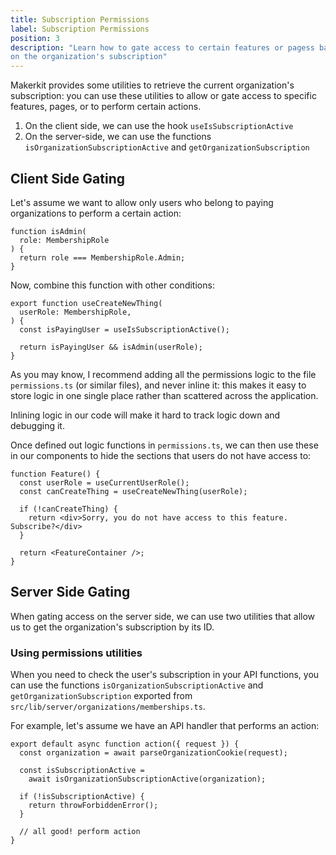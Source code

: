 ```yaml
---
title: Subscription Permissions
label: Subscription Permissions
position: 3
description: "Learn how to gate access to certain features or pagess based
on the organization's subscription"
---
```


Makerkit provides some utilities to retrieve the current organization's
subscription: you can use these utilities to allow or gate access to
specific features, pages, or to perform certain actions.

1. On the client side, we can use the hook `useIsSubscriptionActive`
2. On the server-side, we can use the functions
`isOrganizationSubscriptionActive` and `getOrganizationSubscription`

## Client Side Gating

Let's assume we want to allow only users who belong to paying organizations to
perform a certain action:

```tsx title="src/lib/organizations/permissions.ts"
function isAdmin(
  role: MembershipRole
) {
  return role === MembershipRole.Admin;
}
```

Now, combine this function with other conditions:

```tsx title="src/lib/organizations/permissions.ts"
export function useCreateNewThing(
  userRole: MembershipRole,
) {
  const isPayingUser = useIsSubscriptionActive();

  return isPayingUser && isAdmin(userRole);
}
```

As you may know, I recommend adding all the permissions logic to the file
`permissions.ts` (or similar files), and never inline it: this makes it easy to
store logic in one single place rather than scattered across the
application.

Inlining logic in our code will make it hard to track logic
down and debugging it.

Once defined out logic functions in `permissions.ts`, we can then use these
in our components to hide the sections that users do
not have access to:

```tsx
function Feature() {
  const userRole = useCurrentUserRole();
  const canCreateThing = useCreateNewThing(userRole);

  if (!canCreateThing) {
    return <div>Sorry, you do not have access to this feature. Subscribe?</div>
  }

  return <FeatureContainer />;
}
```

## Server Side Gating

When gating access on the server side, we can use two utilities that allow
us to get the organization's subscription by its ID.

### Using permissions utilities

When you need to check the user's subscription in your API functions, you can
use the functions `isOrganizationSubscriptionActive` and
`getOrganizationSubscription` exported from
`src/lib/server/organizations/memberships.ts`.

For example, let's assume we have an API handler that performs an action:

```tsx
export default async function action({ request }) {
  const organization = await parseOrganizationCookie(request);

  const isSubscriptionActive =
    await isOrganizationSubscriptionActive(organization);

  if (!isSubscriptionActive) {
    return throwForbiddenError();
  }

  // all good! perform action
}
```
